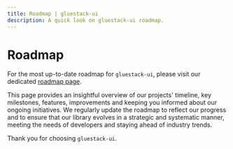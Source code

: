 ```yaml
---
title: Roadmap | gluestack-ui
description: A quick look on gluestack-ui roadmap.
---
```



<Meta title="ui/More/Roadmap" />

# Roadmap

For the most up-to-date roadmap for `gluestack-ui`, please visit our dedicated [roadmap page](https://geekyants.notion.site/geekyants/2b6d17f43abc4a05b54ad55330e31fac?v=83c47b3670674003a8677f0dcf76953a).

This page provides an insightful overview of our projects' timeline, key milestones, features, improvements and keeping you informed about our ongoing initiatives. We regularly update the roadmap to reflect our progress and to ensure that our library evolves in a strategic and systematic manner, meeting the needs of developers and staying ahead of industry trends.

Thank you for choosing `gluestack-ui`.
